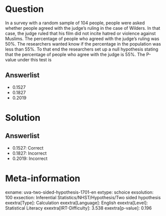 Question
========

In a survey with a random sample of 104 people, people were asked whether people agreed with the judge's ruling in the case of Wilders. In that case, the judge ruled that his film did not incite hatred or violence against Muslims. The percentage of people who agreed with the judge's ruling was 50%. The researchers wanted know if the percentage in the population was less than 55%. To that end the researchers set up a null hypothesis stating that the percentage of people who agree with the judge is 55%. The P-value under this test is

Answerlist
----------

* 0.1527
* 0.1827
* 0.2019

Solution
========

Answerlist
----------

* 0.1527: Correct
* 0.1827: Incorrect
* 0.2019: Incorrect

Meta-information
================
exname: uva-two-sided-hypothesis-1701-en
extype: schoice
exsolution: 100
exsection: Inferential Statistics/NHST/Hypothesis/Two sided hypothesis
exextra[Type]: Calculation
exextra[Language]: English
exextra[Level]: Statistical Literacy
exextra[IRT-Difficulty]: 3.538
exextra[p-value]: 0.196

